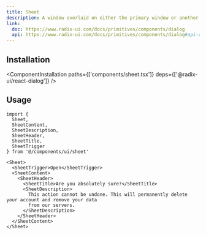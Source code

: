 ```yaml
---
title: Sheet
description: A window overlaid on either the primary window or another dialog window, rendering the content underneath inert.
link:
  doc: https://www.radix-ui.com/docs/primitives/components/dialog
  api: https://www.radix-ui.com/docs/primitives/components/dialog#api-reference
---
```


<ComponentPreview name='sheet/sheet' />

## Installation

<ComponentInstallation paths={['components/sheet.tsx']} deps={['@radix-ui/react-dialog']} />

## Usage

```tsx
import {
  Sheet,
  SheetContent,
  SheetDescription,
  SheetHeader,
  SheetTitle,
  SheetTrigger
} from '@/components/ui/sheet'
```

```tsx
<Sheet>
  <SheetTrigger>Open</SheetTrigger>
  <SheetContent>
    <SheetHeader>
      <SheetTitle>Are you absolutely sure?</SheetTitle>
      <SheetDescription>
        This action cannot be undone. This will permanently delete your account and remove your data
        from our servers.
      </SheetDescription>
    </SheetHeader>
  </SheetContent>
</Sheet>
```
